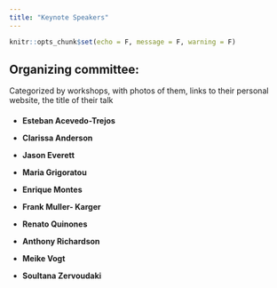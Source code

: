 ```yaml
---
title: "Keynote Speakers"
---
```


```r
knitr::opts_chunk$set(echo = F, message = F, warning = F)
```

## Organizing committee:

Categorized by workshops, with photos of them, links to their personal website, the title of their talk 

<body>

<h4>

-   Esteban Acevedo-Trejos

-   Clarissa Anderson

-   Jason Everett

-   Maria Grigoratou

-   Enrique Montes

-   Frank Muller- Karger

-   Renato Quinones

-   Anthony Richardson

-   Meike Vogt

-   Soultana Zervoudaki

<h4>

</body>

<br>